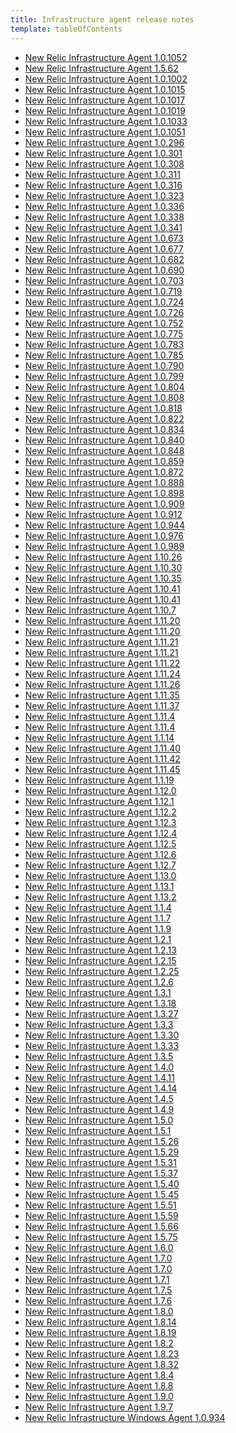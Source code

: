 ```yaml
---
title: Infrastructure agent release notes
template: tableOfContents
---
```


* [New Relic Infrastructure Agent 1.0.1052](/docs/release-notes/infrastructure-release-notes/infrastructure-agent-release-notes/clone-new-relic-infrastructure-agent-101052)
* [New Relic Infrastructure Agent 1.5.62](/docs/release-notes/infrastructure-release-notes/infrastructure-agent-release-notes/clone-new-relic-infrastructure-agent-1559)
* [New Relic Infrastructure Agent 1.0.1002](/docs/release-notes/infrastructure-release-notes/infrastructure-agent-release-notes/new-relic-infrastructure-agent-101002)
* [New Relic Infrastructure Agent 1.0.1015](/docs/release-notes/infrastructure-release-notes/infrastructure-agent-release-notes/new-relic-infrastructure-agent-101015)
* [New Relic Infrastructure Agent 1.0.1017](/docs/release-notes/infrastructure-release-notes/infrastructure-agent-release-notes/new-relic-infrastructure-agent-101017)
* [New Relic Infrastructure Agent 1.0.1019](/docs/release-notes/infrastructure-release-notes/infrastructure-agent-release-notes/new-relic-infrastructure-agent-101019)
* [New Relic Infrastructure Agent 1.0.1033](/docs/release-notes/infrastructure-release-notes/infrastructure-agent-release-notes/new-relic-infrastructure-agent-101033)
* [New Relic Infrastructure Agent 1.0.1051](/docs/release-notes/infrastructure-release-notes/infrastructure-agent-release-notes/new-relic-infrastructure-agent-101051)
* [New Relic Infrastructure Agent 1.0.296](/docs/release-notes/infrastructure-release-notes/infrastructure-agent-release-notes/new-relic-infrastructure-agent-10296)
* [New Relic Infrastructure Agent 1.0.301](/docs/release-notes/infrastructure-release-notes/infrastructure-agent-release-notes/new-relic-infrastructure-agent-10301)
* [New Relic Infrastructure Agent 1.0.308](/docs/release-notes/infrastructure-release-notes/infrastructure-agent-release-notes/new-relic-infrastructure-agent-10308)
* [New Relic Infrastructure Agent 1.0.311](/docs/release-notes/infrastructure-release-notes/infrastructure-agent-release-notes/new-relic-infrastructure-agent-10311)
* [New Relic Infrastructure Agent 1.0.316](/docs/release-notes/infrastructure-release-notes/infrastructure-agent-release-notes/new-relic-infrastructure-agent-10316)
* [New Relic Infrastructure Agent 1.0.323](/docs/release-notes/infrastructure-release-notes/infrastructure-agent-release-notes/new-relic-infrastructure-agent-10323)
* [New Relic Infrastructure Agent 1.0.336](/docs/release-notes/infrastructure-release-notes/infrastructure-agent-release-notes/new-relic-infrastructure-agent-10336)
* [New Relic Infrastructure Agent 1.0.338](/docs/release-notes/infrastructure-release-notes/infrastructure-agent-release-notes/new-relic-infrastructure-agent-10338)
* [New Relic Infrastructure Agent 1.0.341](/docs/release-notes/infrastructure-release-notes/infrastructure-agent-release-notes/new-relic-infrastructure-agent-10341)
* [New Relic Infrastructure Agent 1.0.673](/docs/release-notes/infrastructure-release-notes/infrastructure-agent-release-notes/new-relic-infrastructure-agent-10673)
* [New Relic Infrastructure Agent 1.0.677](/docs/release-notes/infrastructure-release-notes/infrastructure-agent-release-notes/new-relic-infrastructure-agent-10677)
* [New Relic Infrastructure Agent 1.0.682](/docs/release-notes/infrastructure-release-notes/infrastructure-agent-release-notes/new-relic-infrastructure-agent-10682)
* [New Relic Infrastructure Agent 1.0.690](/docs/release-notes/infrastructure-release-notes/infrastructure-agent-release-notes/new-relic-infrastructure-agent-10690)
* [New Relic Infrastructure Agent 1.0.703](/docs/release-notes/infrastructure-release-notes/infrastructure-agent-release-notes/new-relic-infrastructure-agent-10703)
* [New Relic Infrastructure Agent 1.0.719](/docs/release-notes/infrastructure-release-notes/infrastructure-agent-release-notes/new-relic-infrastructure-agent-10719)
* [New Relic Infrastructure Agent 1.0.724](/docs/release-notes/infrastructure-release-notes/infrastructure-agent-release-notes/new-relic-infrastructure-agent-10724)
* [New Relic Infrastructure Agent 1.0.726](/docs/release-notes/infrastructure-release-notes/infrastructure-agent-release-notes/new-relic-infrastructure-agent-10726)
* [New Relic Infrastructure Agent 1.0.752](/docs/release-notes/infrastructure-release-notes/infrastructure-agent-release-notes/new-relic-infrastructure-agent-10752)
* [New Relic Infrastructure Agent 1.0.775](/docs/release-notes/infrastructure-release-notes/infrastructure-agent-release-notes/new-relic-infrastructure-agent-10775)
* [New Relic Infrastructure Agent 1.0.783](/docs/release-notes/infrastructure-release-notes/infrastructure-agent-release-notes/new-relic-infrastructure-agent-10783)
* [New Relic Infrastructure Agent 1.0.785](/docs/release-notes/infrastructure-release-notes/infrastructure-agent-release-notes/new-relic-infrastructure-agent-10785)
* [New Relic Infrastructure Agent 1.0.790](/docs/release-notes/infrastructure-release-notes/infrastructure-agent-release-notes/new-relic-infrastructure-agent-10790)
* [New Relic Infrastructure Agent 1.0.799](/docs/release-notes/infrastructure-release-notes/infrastructure-agent-release-notes/new-relic-infrastructure-agent-10799)
* [New Relic Infrastructure Agent 1.0.804](/docs/release-notes/infrastructure-release-notes/infrastructure-agent-release-notes/new-relic-infrastructure-agent-10804)
* [New Relic Infrastructure Agent 1.0.808](/docs/release-notes/infrastructure-release-notes/infrastructure-agent-release-notes/new-relic-infrastructure-agent-10808)
* [New Relic Infrastructure Agent 1.0.818](/docs/release-notes/infrastructure-release-notes/infrastructure-agent-release-notes/new-relic-infrastructure-agent-10818)
* [New Relic Infrastructure Agent 1.0.822](/docs/release-notes/infrastructure-release-notes/infrastructure-agent-release-notes/new-relic-infrastructure-agent-10822)
* [New Relic Infrastructure Agent 1.0.834](/docs/release-notes/infrastructure-release-notes/infrastructure-agent-release-notes/new-relic-infrastructure-agent-10834)
* [New Relic Infrastructure Agent 1.0.840](/docs/release-notes/infrastructure-release-notes/infrastructure-agent-release-notes/new-relic-infrastructure-agent-10840)
* [New Relic Infrastructure Agent 1.0.848](/docs/release-notes/infrastructure-release-notes/infrastructure-agent-release-notes/new-relic-infrastructure-agent-10848)
* [New Relic Infrastructure Agent 1.0.859](/docs/release-notes/infrastructure-release-notes/infrastructure-agent-release-notes/new-relic-infrastructure-agent-10859)
* [New Relic Infrastructure Agent 1.0.872](/docs/release-notes/infrastructure-release-notes/infrastructure-agent-release-notes/new-relic-infrastructure-agent-10872)
* [New Relic Infrastructure Agent 1.0.888](/docs/release-notes/infrastructure-release-notes/infrastructure-agent-release-notes/new-relic-infrastructure-agent-10888)
* [New Relic Infrastructure Agent 1.0.898](/docs/release-notes/infrastructure-release-notes/infrastructure-agent-release-notes/new-relic-infrastructure-agent-10898)
* [New Relic Infrastructure Agent 1.0.909](/docs/release-notes/infrastructure-release-notes/infrastructure-agent-release-notes/new-relic-infrastructure-agent-10909)
* [New Relic Infrastructure Agent 1.0.912](/docs/release-notes/infrastructure-release-notes/infrastructure-agent-release-notes/new-relic-infrastructure-agent-10912)
* [New Relic Infrastructure Agent 1.0.944](/docs/release-notes/infrastructure-release-notes/infrastructure-agent-release-notes/new-relic-infrastructure-agent-10944)
* [New Relic Infrastructure Agent 1.0.976](/docs/release-notes/infrastructure-release-notes/infrastructure-agent-release-notes/new-relic-infrastructure-agent-10976)
* [New Relic Infrastructure Agent 1.0.989](/docs/release-notes/infrastructure-release-notes/infrastructure-agent-release-notes/new-relic-infrastructure-agent-10989)
* [New Relic Infrastructure Agent 1.10.26](/docs/release-notes/infrastructure-release-notes/infrastructure-agent-release-notes/new-relic-infrastructure-agent-11026)
* [New Relic Infrastructure Agent 1.10.30](/docs/release-notes/infrastructure-release-notes/infrastructure-agent-release-notes/new-relic-infrastructure-agent-11030)
* [New Relic Infrastructure Agent 1.10.35](/docs/release-notes/infrastructure-release-notes/infrastructure-agent-release-notes/new-relic-infrastructure-agent-11035)
* [New Relic Infrastructure Agent 1.10.41](/docs/release-notes/infrastructure-release-notes/infrastructure-agent-release-notes/new-relic-infrastructure-agent-11041)
* [New Relic Infrastructure Agent 1.10.41](/docs/release-notes/infrastructure-release-notes/infrastructure-agent-release-notes/new-relic-infrastructure-agent-11041)
* [New Relic Infrastructure Agent 1.10.7](/docs/release-notes/infrastructure-release-notes/infrastructure-agent-release-notes/new-relic-infrastructure-agent-1107)
* [New Relic Infrastructure Agent 1.11.20](/docs/release-notes/infrastructure-release-notes/infrastructure-agent-release-notes/new-relic-infrastructure-agent-11120)
* [New Relic Infrastructure Agent 1.11.20](/docs/release-notes/infrastructure-release-notes/infrastructure-agent-release-notes/new-relic-infrastructure-agent-11120)
* [New Relic Infrastructure Agent 1.11.21](/docs/release-notes/infrastructure-release-notes/infrastructure-agent-release-notes/new-relic-infrastructure-agent-11121)
* [New Relic Infrastructure Agent 1.11.21](/docs/release-notes/infrastructure-release-notes/infrastructure-agent-release-notes/new-relic-infrastructure-agent-11121)
* [New Relic Infrastructure Agent 1.11.22](/docs/release-notes/infrastructure-release-notes/infrastructure-agent-release-notes/new-relic-infrastructure-agent-11122)
* [New Relic Infrastructure Agent 1.11.24](/docs/release-notes/infrastructure-release-notes/infrastructure-agent-release-notes/new-relic-infrastructure-agent-11124)
* [New Relic Infrastructure Agent 1.11.26](/docs/release-notes/infrastructure-release-notes/infrastructure-agent-release-notes/new-relic-infrastructure-agent-11126)
* [New Relic Infrastructure Agent 1.11.35](/docs/release-notes/infrastructure-release-notes/infrastructure-agent-release-notes/new-relic-infrastructure-agent-11135)
* [New Relic Infrastructure Agent 1.11.37](/docs/release-notes/infrastructure-release-notes/infrastructure-agent-release-notes/new-relic-infrastructure-agent-11137-0)
* [New Relic Infrastructure Agent 1.11.4](/docs/release-notes/infrastructure-release-notes/infrastructure-agent-release-notes/new-relic-infrastructure-agent-1114-0)
* [New Relic Infrastructure Agent 1.11.4](/docs/release-notes/infrastructure-release-notes/infrastructure-agent-release-notes/new-relic-infrastructure-agent-1114-0)
* [New Relic Infrastructure Agent 1.1.14](/docs/release-notes/infrastructure-release-notes/infrastructure-agent-release-notes/new-relic-infrastructure-agent-1114)
* [New Relic Infrastructure Agent 1.11.40](/docs/release-notes/infrastructure-release-notes/infrastructure-agent-release-notes/new-relic-infrastructure-agent-11140)
* [New Relic Infrastructure Agent 1.11.42](/docs/release-notes/infrastructure-release-notes/infrastructure-agent-release-notes/new-relic-infrastructure-agent-11142)
* [New Relic Infrastructure Agent 1.11.45](/docs/release-notes/infrastructure-release-notes/infrastructure-agent-release-notes/new-relic-infrastructure-agent-11145)
* [New Relic Infrastructure Agent 1.1.19](/docs/release-notes/infrastructure-release-notes/infrastructure-agent-release-notes/new-relic-infrastructure-agent-1119)
* [New Relic Infrastructure Agent 1.12.0](/docs/release-notes/infrastructure-release-notes/infrastructure-agent-release-notes/new-relic-infrastructure-agent-1120)
* [New Relic Infrastructure Agent 1.12.1](/docs/release-notes/infrastructure-release-notes/infrastructure-agent-release-notes/new-relic-infrastructure-agent-1121)
* [New Relic Infrastructure Agent 1.12.2](/docs/release-notes/infrastructure-release-notes/infrastructure-agent-release-notes/new-relic-infrastructure-agent-1122)
* [New Relic Infrastructure Agent 1.12.3](/docs/release-notes/infrastructure-release-notes/infrastructure-agent-release-notes/new-relic-infrastructure-agent-1123)
* [New Relic Infrastructure Agent 1.12.4](/docs/release-notes/infrastructure-release-notes/infrastructure-agent-release-notes/new-relic-infrastructure-agent-1124)
* [New Relic Infrastructure Agent 1.12.5](/docs/release-notes/infrastructure-release-notes/infrastructure-agent-release-notes/new-relic-infrastructure-agent-1125)
* [New Relic Infrastructure Agent 1.12.6](/docs/release-notes/infrastructure-release-notes/infrastructure-agent-release-notes/new-relic-infrastructure-agent-1126)
* [New Relic Infrastructure Agent 1.12.7](/docs/release-notes/infrastructure-release-notes/infrastructure-agent-release-notes/new-relic-infrastructure-agent-1127)
* [New Relic Infrastructure Agent 1.13.0](/docs/release-notes/infrastructure-release-notes/infrastructure-agent-release-notes/new-relic-infrastructure-agent-1130)
* [New Relic Infrastructure Agent 1.13.1](/docs/release-notes/infrastructure-release-notes/infrastructure-agent-release-notes/new-relic-infrastructure-agent-1131)
* [New Relic Infrastructure Agent 1.13.2](/docs/release-notes/infrastructure-release-notes/infrastructure-agent-release-notes/new-relic-infrastructure-agent-1132)
* [New Relic Infrastructure Agent 1.1.4](/docs/release-notes/infrastructure-release-notes/infrastructure-agent-release-notes/new-relic-infrastructure-agent-114)
* [New Relic Infrastructure Agent 1.1.7](/docs/release-notes/infrastructure-release-notes/infrastructure-agent-release-notes/new-relic-infrastructure-agent-117)
* [New Relic Infrastructure Agent 1.1.9](/docs/release-notes/infrastructure-release-notes/infrastructure-agent-release-notes/new-relic-infrastructure-agent-119)
* [New Relic Infrastructure Agent 1.2.1](/docs/release-notes/infrastructure-release-notes/infrastructure-agent-release-notes/new-relic-infrastructure-agent-121)
* [New Relic Infrastructure Agent 1.2.13](/docs/release-notes/infrastructure-release-notes/infrastructure-agent-release-notes/new-relic-infrastructure-agent-1213)
* [New Relic Infrastructure Agent 1.2.15](/docs/release-notes/infrastructure-release-notes/infrastructure-agent-release-notes/new-relic-infrastructure-agent-1215)
* [New Relic Infrastructure Agent 1.2.25](/docs/release-notes/infrastructure-release-notes/infrastructure-agent-release-notes/new-relic-infrastructure-agent-1225)
* [New Relic Infrastructure Agent 1.2.6](/docs/release-notes/infrastructure-release-notes/infrastructure-agent-release-notes/new-relic-infrastructure-agent-126)
* [New Relic Infrastructure Agent 1.3.1](/docs/release-notes/infrastructure-release-notes/infrastructure-agent-release-notes/new-relic-infrastructure-agent-131)
* [New Relic Infrastructure Agent 1.3.18](/docs/release-notes/infrastructure-release-notes/infrastructure-agent-release-notes/new-relic-infrastructure-agent-1318)
* [New Relic Infrastructure Agent 1.3.27](/docs/release-notes/infrastructure-release-notes/infrastructure-agent-release-notes/new-relic-infrastructure-agent-1327)
* [New Relic Infrastructure Agent 1.3.3](/docs/release-notes/infrastructure-release-notes/infrastructure-agent-release-notes/new-relic-infrastructure-agent-133)
* [New Relic Infrastructure Agent 1.3.30](/docs/release-notes/infrastructure-release-notes/infrastructure-agent-release-notes/new-relic-infrastructure-agent-1330)
* [New Relic Infrastructure Agent 1.3.33](/docs/release-notes/infrastructure-release-notes/infrastructure-agent-release-notes/new-relic-infrastructure-agent-1333)
* [New Relic Infrastructure Agent 1.3.5](/docs/release-notes/infrastructure-release-notes/infrastructure-agent-release-notes/new-relic-infrastructure-agent-135)
* [New Relic Infrastructure Agent 1.4.0](/docs/release-notes/infrastructure-release-notes/infrastructure-agent-release-notes/new-relic-infrastructure-agent-140)
* [New Relic Infrastructure Agent 1.4.11](/docs/release-notes/infrastructure-release-notes/infrastructure-agent-release-notes/new-relic-infrastructure-agent-1411)
* [New Relic Infrastructure Agent 1.4.14](/docs/release-notes/infrastructure-release-notes/infrastructure-agent-release-notes/new-relic-infrastructure-agent-1414)
* [New Relic Infrastructure Agent 1.4.5](/docs/release-notes/infrastructure-release-notes/infrastructure-agent-release-notes/new-relic-infrastructure-agent-145)
* [New Relic Infrastructure Agent 1.4.9](/docs/release-notes/infrastructure-release-notes/infrastructure-agent-release-notes/new-relic-infrastructure-agent-149)
* [New Relic Infrastructure Agent 1.5.0](/docs/release-notes/infrastructure-release-notes/infrastructure-agent-release-notes/new-relic-infrastructure-agent-150)
* [New Relic Infrastructure Agent 1.5.1](/docs/release-notes/infrastructure-release-notes/infrastructure-agent-release-notes/new-relic-infrastructure-agent-151)
* [New Relic Infrastructure Agent 1.5.26](/docs/release-notes/infrastructure-release-notes/infrastructure-agent-release-notes/new-relic-infrastructure-agent-1526)
* [New Relic Infrastructure Agent 1.5.29](/docs/release-notes/infrastructure-release-notes/infrastructure-agent-release-notes/new-relic-infrastructure-agent-1529)
* [New Relic Infrastructure Agent 1.5.31](/docs/release-notes/infrastructure-release-notes/infrastructure-agent-release-notes/new-relic-infrastructure-agent-1531)
* [New Relic Infrastructure Agent 1.5.37](/docs/release-notes/infrastructure-release-notes/infrastructure-agent-release-notes/new-relic-infrastructure-agent-1537)
* [New Relic Infrastructure Agent 1.5.40](/docs/release-notes/infrastructure-release-notes/infrastructure-agent-release-notes/new-relic-infrastructure-agent-1540)
* [New Relic Infrastructure Agent 1.5.45](/docs/release-notes/infrastructure-release-notes/infrastructure-agent-release-notes/new-relic-infrastructure-agent-1545)
* [New Relic Infrastructure Agent 1.5.51](/docs/release-notes/infrastructure-release-notes/infrastructure-agent-release-notes/new-relic-infrastructure-agent-1551)
* [New Relic Infrastructure Agent 1.5.59](/docs/release-notes/infrastructure-release-notes/infrastructure-agent-release-notes/new-relic-infrastructure-agent-1559)
* [New Relic Infrastructure Agent 1.5.66](/docs/release-notes/infrastructure-release-notes/infrastructure-agent-release-notes/new-relic-infrastructure-agent-1566)
* [New Relic Infrastructure Agent 1.5.75](/docs/release-notes/infrastructure-release-notes/infrastructure-agent-release-notes/new-relic-infrastructure-agent-1575)
* [New Relic Infrastructure Agent 1.6.0](/docs/release-notes/infrastructure-release-notes/infrastructure-agent-release-notes/new-relic-infrastructure-agent-160)
* [New Relic Infrastructure Agent 1.7.0](/docs/release-notes/infrastructure-release-notes/infrastructure-agent-release-notes/new-relic-infrastructure-agent-170-0)
* [New Relic Infrastructure Agent 1.7.0](/docs/release-notes/infrastructure-release-notes/infrastructure-agent-release-notes/new-relic-infrastructure-agent-170)
* [New Relic Infrastructure Agent 1.7.1](/docs/release-notes/infrastructure-release-notes/infrastructure-agent-release-notes/new-relic-infrastructure-agent-171)
* [New Relic Infrastructure Agent 1.7.5](/docs/release-notes/infrastructure-release-notes/infrastructure-agent-release-notes/new-relic-infrastructure-agent-175)
* [New Relic Infrastructure Agent 1.7.6](/docs/release-notes/infrastructure-release-notes/infrastructure-agent-release-notes/new-relic-infrastructure-agent-176)
* [New Relic Infrastructure Agent 1.8.0](/docs/release-notes/infrastructure-release-notes/infrastructure-agent-release-notes/new-relic-infrastructure-agent-180)
* [New Relic Infrastructure Agent 1.8.14](/docs/release-notes/infrastructure-release-notes/infrastructure-agent-release-notes/new-relic-infrastructure-agent-1814)
* [New Relic Infrastructure Agent 1.8.19](/docs/release-notes/infrastructure-release-notes/infrastructure-agent-release-notes/new-relic-infrastructure-agent-1819)
* [New Relic Infrastructure Agent 1.8.2](/docs/release-notes/infrastructure-release-notes/infrastructure-agent-release-notes/new-relic-infrastructure-agent-182)
* [New Relic Infrastructure Agent 1.8.23](/docs/release-notes/infrastructure-release-notes/infrastructure-agent-release-notes/new-relic-infrastructure-agent-1823)
* [New Relic Infrastructure Agent 1.8.32](/docs/release-notes/infrastructure-release-notes/infrastructure-agent-release-notes/new-relic-infrastructure-agent-1832)
* [New Relic Infrastructure Agent 1.8.4](/docs/release-notes/infrastructure-release-notes/infrastructure-agent-release-notes/new-relic-infrastructure-agent-184)
* [New Relic Infrastructure Agent 1.8.8](/docs/release-notes/infrastructure-release-notes/infrastructure-agent-release-notes/new-relic-infrastructure-agent-188)
* [New Relic Infrastructure Agent 1.9.0](/docs/release-notes/infrastructure-release-notes/infrastructure-agent-release-notes/new-relic-infrastructure-agent-190)
* [New Relic Infrastructure Agent 1.9.7](/docs/release-notes/infrastructure-release-notes/infrastructure-agent-release-notes/new-relic-infrastructure-agent-197)
* [New Relic Infrastructure Windows Agent 1.0.934](/docs/release-notes/infrastructure-release-notes/infrastructure-agent-release-notes/new-relic-infrastructure-windows-agent-10934)
